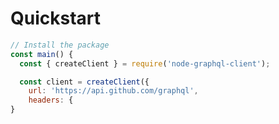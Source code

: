 # Quickstart

```js
// Install the package
const main() {
  const { createClient } = require('node-graphql-client');

  const client = createClient({
    url: 'https://api.github.com/graphql',
    headers: {
}
```

